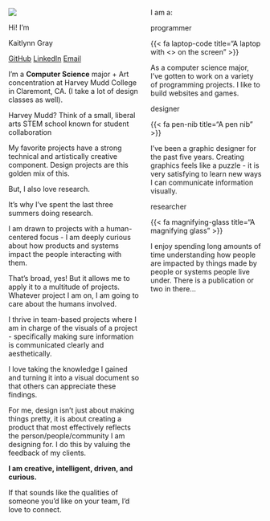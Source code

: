 <!-- ---
title: "Kaitlynn Gray"
image: images/headshot-zoomed.JPEG # replace with the link to your headshot
about:
  template: jolla # see additional templates here https://quarto.org/docs/websites/website-about.html
  links:  # add links to your various social profiles
    - icon: linkedin
      text: LinkedIn
      href: https://www.linkedin.com/in/kaitlynn-gray
    - icon: github
      text: Github
      href: https://github.com/Mehnemoi
--- -->

::: {.home}

::::: {.columns}

::: {.column .left-col-home}

::: {.circle-image}
![](images/headshot-zoomed.JPEG)
:::

::: {.medium-text}
Hi! I'm
:::

::: {.big-text}
Kaitlynn Gray
:::

::: {.links}

[GitHub](https://github.com/Mehnemoi) 
[LinkedIn](https://www.linkedin.com/in/kaitlynn-gray) 
[Email](mailto:kagray@g.hmc.edu) 

:::

::::: {.about-me-text}

::: {.about-me}
I'm a **Computer Science** major + Art concentration at Harvey Mudd College in Claremont, CA. (I take a lot of design classes as well).
:::

::: {.asides}
Harvey Mudd? Think of a small, liberal arts STEM school known for student collaboration
:::

::: {.about-me}
My favorite projects have a strong technical and artistically creative component. Design projects are this golden mix of this. 

But, I also love research.

:::


::: {.asides}

It's why I’ve spent the last three summers doing research.

:::

::: {.about-me}

I am drawn to projects with a human-centered focus - I am deeply curious about how products and systems impact the people interacting with them.

:::

::: {.asides}

That’s broad, yes! But it allows me to apply it to a multitude of projects. Whatever project I am on, I am going to care about the humans involved.

:::

::: {.about-me}
I thrive in team-based projects where I am in charge of the visuals of a project - specifically making sure information is communicated clearly and aesthetically. 

I love taking the knowledge I gained and turning it into a visual document so that others can appreciate these findings.

For me, design isn’t just about making things pretty, it is about creating a product that most effectively reflects the person/people/community I am designing for. I do this by valuing the feedback of my clients.

**I am creative, intelligent, driven, and curious.** 

If that sounds like the qualities of someone you’d like on your team, I’d love to connect. 

:::

:::::

:::


::: {.column .right-col-home}

:::{.title}

I am a:

:::

::: {.home-right-content}



::: {.page-container .p-c-code}

::: {.page-link}
[](tab-code/index.qmd)
:::

::: {.page-title}

programmer

:::

::: {.page-image .code}

<!-- ![](images/GCalFinalWeeklyUI.png) -->
{{< fa laptop-code title="A laptop with <> on the screen" >}}

:::

::: {.page-description}

As a computer science major, I’ve gotten to work on a variety of programming projects. I like to build websites and games.

:::

:::

::: {.page-container .p-c-design}

::: {.page-link}
[](tab-design/index.qmd)
:::

::: {.page-title}

designer

:::

::: {.page-image .design}

<!-- ![](images/CACTILogo.png) -->
{{< fa pen-nib title="A pen nib" >}}

:::

::: {.page-description}

I’ve been a graphic designer for the past five years. Creating graphics feels like a puzzle - it is very satisfying to learn new ways I can communicate information visually.

:::

:::


::: {.page-container .p-c-research}

::: {.page-link}
[](tab-research/index.qmd)
:::

::: {.page-title}

researcher

:::

::: {.page-image .research}

{{< fa magnifying-glass title="A magnifying glass" >}}

:::

::: {.page-description}

I enjoy spending long amounts of time understanding how people are impacted by things made by people or systems people live under. There is a publication or two in there...

:::

:::



:::

:::

:::::

:::